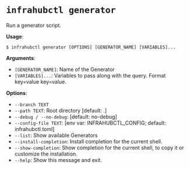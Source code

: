# `infrahubctl generator`

Run a generator script.

**Usage**:

```console
$ infrahubctl generator [OPTIONS] [GENERATOR_NAME] [VARIABLES]...
```

**Arguments**:

* `[GENERATOR_NAME]`: Name of the Generator
* `[VARIABLES]...`: Variables to pass along with the query. Format key=value key=value.

**Options**:

* `--branch TEXT`
* `--path TEXT`: Root directory  [default: .]
* `--debug / --no-debug`: [default: no-debug]
* `--config-file TEXT`: [env var: INFRAHUBCTL_CONFIG; default: infrahubctl.toml]
* `--list`: Show available Generators
* `--install-completion`: Install completion for the current shell.
* `--show-completion`: Show completion for the current shell, to copy it or customize the installation.
* `--help`: Show this message and exit.
